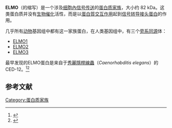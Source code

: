 {{Pfam_box
| Symbol = ELMO_CED12
| Name = ELMO/CED-12 家族
| Pfam= PF04727
| InterPro= IPR006816
| SMART=
| PROSITE = PDOC51335
| SCOP = 
| TCDB =
| PDB = 
}}
'''ELMO'''（{{lang-en|<u>E</u>ngulfment and Cel<u>l</u> <u>Mo</u>tility}}的缩写）是一个涉及[[胞內|细胞內]][[细胞信号传送|信号传送]]的[[蛋白质家族|蛋白质家族]]，大小约 82 kDa。这类蛋白质并没有[[生物催化|生物催化]]活性，而是以[[蛋白質交互作用|蛋白質交互作用]]起到[[信号转导接头蛋白|信号转导接头蛋白]]的作用。

几乎所有[[动物|动物]]基因组中都有这一家族蛋白，在人类基因组中，有三个[[旁系同源|旁系同源]]体：
*[[ELMO1|ELMO1]]
*[[ELMO2|ELMO2]]
*[[ELMO3|ELMO3]]

最早发现的ELMO蛋白是来自于[[秀麗隱桿線蟲|秀麗隱桿線蟲]]（''Caenorhabditis elegans''）的CED-12。<ref name="Gene Function">{{cite web|last1=Brody|first1=Thomas|title=Ced-12|url=http://www.sdbonline.org/sites/fly/genebrief/ced-12_elmo.htm|website=The Interactive Fly|access-date=November 11, 2015|archive-date=2020-09-26|archive-url=https://web.archive.org/web/20200926091323/https://www.sdbonline.org/sites/fly/genebrief/ced-12_elmo.htm|dead-url=no}}</ref><ref name="CED-12 pathway and structure">{{cite journal | vauthors = Zhou Z, Caron E, Hartwieg E, Hall A, Horvitz HR | title = The C. elegans PH domain protein CED-12 regulates cytoskeletal reorganization via a Rho/Rac GTPase signaling pathway | journal = Developmental Cell | volume = 1 | issue = 4 | pages = 477–89 | date = October 2001 | pmid = 11703939 | doi = 10.1016/s1534-5807(01)00058-2 }}</ref>

==参考文献==
{{reflist}}

[[Category:蛋白质家族|Category:蛋白质家族]]